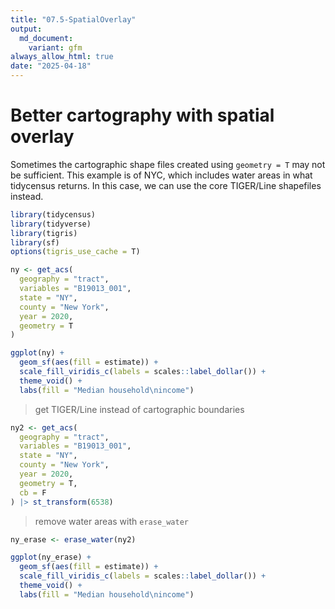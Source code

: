 ```yaml
---
title: "07.5-SpatialOverlay"
output: 
  md_document:
    variant: gfm
always_allow_html: true
date: "2025-04-18"
---
```


# Better cartography with spatial overlay

Sometimes the cartographic shape files created using `geometry = T` may not
be sufficient. This example is of NYC, which includes water areas in what
tidycensus returns. In this case, we can use the core TIGER/Line shapefiles
instead.

```r
library(tidycensus)
library(tidyverse)
library(tigris)
library(sf)
options(tigris_use_cache = T)
```

```r
ny <- get_acs(
  geography = "tract",
  variables = "B19013_001",
  state = "NY",
  county = "New York",
  year = 2020,
  geometry = T
)

ggplot(ny) +
  geom_sf(aes(fill = estimate)) +
  scale_fill_viridis_c(labels = scales::label_dollar()) +
  theme_void() +
  labs(fill = "Median household\nincome")
```

> get TIGER/Line instead of cartographic boundaries

```r
ny2 <- get_acs(
  geography = "tract",
  variables = "B19013_001",
  state = "NY",
  county = "New York",
  year = 2020,
  geometry = T,
  cb = F
) |> st_transform(6538)
```

> remove water areas with `erase_water`

```r
ny_erase <- erase_water(ny2)
```

```r
ggplot(ny_erase) +
  geom_sf(aes(fill = estimate)) +
  scale_fill_viridis_c(labels = scales::label_dollar()) +
  theme_void() +
  labs(fill = "Median household\nincome")
```
